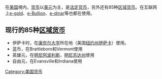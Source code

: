 {{unreferenced|time=2020-06-08T08:40:23+00:00}}
在[[美国|美国]]境内，[[货币|货币]]以[[美元|美元]]为主，是[[法定货币|法定货币]]，另外还有85种[[区域货币|区域货币]]。在互联网上[[e-gold|e-gold]]、[[e-Bullion|e-Bullion]]、[[e-dinar|e-dinar]]等也都在使用。

==现行的85种[[区域货币|区域货币]]==
*伊萨卡时，在[[康奈尔大学|康奈尔大学]]所在地（美国[[纽约州|纽约州]][[伊萨卡_(纽约州)|伊萨卡]]）使用。
*蓝币，在Brattleboro和Vermont使用
*英雄元，在[[明尼阿波利斯|明尼阿波利斯]]，[[明尼苏达州|明尼苏达州]]使用
*自由元，在Evansville和Indiana使用

[[Category:美国货币|Category:美国货币]]

{{US-stub}}
{{econ-stub}}